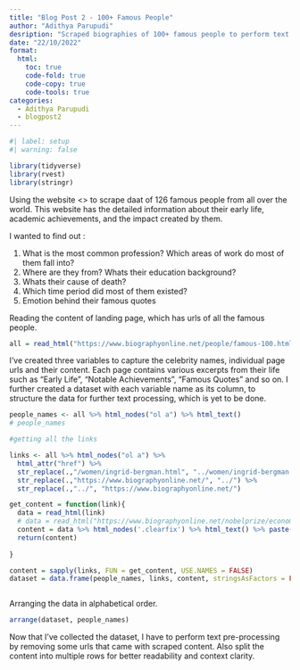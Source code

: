 ```yaml
---
title: "Blog Post 2 - 100+ Famous People"
author: "Adithya Parupudi"
desription: "Scraped biographies of 100+ famous people to perform text analysis"
date: "22/10/2022"
format:
  html:
    toc: true
    code-fold: true
    code-copy: true
    code-tools: true
categories:
  - Adithya Parupudi
  - blogpost2
---
```


```r
#| label: setup
#| warning: false

library(tidyverse)
library(rvest)
library(stringr)
```

Using the website \<\> to scrape daat of 126 famous people from all over the world. This website has the detailed information about their early life, academic achievements, and the impact created by them.

I wanted to find out :

1.  What is the most common profession? Which areas of work do most of them fall into?
2.  Where are they from? Whats their education background?
3.  Whats their cause of death?
4.  Which time period did most of them existed?
5.  Emotion behind their famous quotes

Reading the content of landing page, which has urls of all the famous people.

```r
all = read_html("https://www.biographyonline.net/people/famous-100.html")

```

I've created three variables to capture the celebrity names, individual page urls and their content. Each page contains various excerpts from their life such as "Early Life", "Notable Achievements", "Famous Quotes" and so on. I further created a dataset with each variable name as its column, to structure the data for further text processing, which is yet to be done.

```r
people_names <- all %>% html_nodes("ol a") %>% html_text()
# people_names

#getting all the links

links <- all %>% html_nodes("ol a") %>% 
  html_attr("href") %>% 
  str_replace(.,"/women/ingrid-bergman.html", "../women/ingrid-bergman.html") %>% 
  str_replace(.,"https://www.biographyonline.net/", "../") %>% 
  str_replace(.,"../", "https://www.biographyonline.net/")

get_content = function(link){
  data = read_html(link)
  # data = read_html("https://www.biographyonline.net/nobelprize/economics/paul-krugman.html")
  content = data %>% html_nodes('.clearfix') %>% html_text() %>% paste(collapse = "!!!")
  return(content)
    
}

content = sapply(links, FUN = get_content, USE.NAMES = FALSE) 
dataset = data.frame(people_names, links, content, stringsAsFactors = FALSE)



```

Arranging the data in alphabetical order.

```r
arrange(dataset, people_names)
```

Now that I've collected the dataset, I have to perform text pre-processing by removing some urls that came with scraped content. Also split the content into multiple rows for better readability and context clarity.
